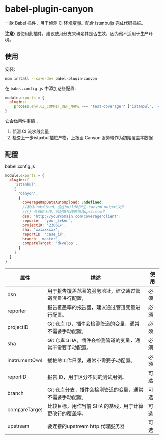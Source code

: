 # babel-plugin-canyon

一款 Babel 插件，用于侦测 CI 环境变量。配合 istanbuljs 完成代码插桩。

__注意:__ 要使用此插件，建议使用分支来确定其是否生效，因为他不适用于生产环境。

## 使用

安装:

```sh
npm install --save-dev babel-plugin-canyon
```

在 `babel.config.js` 中添加这些配置:

```js
module.exports = {
  plugins:
    process.env.CI_COMMIT_REF_NAME === 'test-coverage'? ['istanbul', 'canyon']:[]
}
```

它会做两件事情：

1. 侦测 CI 流水线变量
2. 检查上一步istanbul插桩产物，上报至 Canyon 服务端作为初始覆盖率数据

## 配置

babel.config.js

```js
module.exports = {
  plugins:[
    'istanbul',
    [
      'canyon',
      {
        coverageMapDataAutoUpload: undefined,
        //默认undefined，会在build时产生.canyon_output文件
        //{} 会自动上传，可配置代理等信息upstream？
        dsn: 'http://yourdomain.com/coverage/client',
        reporter: 'your_token',
        projectID: '230614',
        sha: 'xxxxxxxxx',
        reportID: 'case_id',
        branch: 'master',
        compareTarget: 'develop',
      }
    ]
  ]
}
```

| 属性        | 描述                                                                                                               | 使用                |
|-------------|--------------------------------------------------------------------------------------------------------------------|---------------------|
| dsn         | 用于报告覆盖范围的服务地址，建议通过管道变量进行配置。                                                             | 必须                |
| reporter    | 报告覆盖率的报告器，建议通过管道变量进行配置。                                                                     | 必须                |
| projectID   | Git 仓库 ID，插件会检测管道的变量，通常不需要手动配置。                                                             | 必须                |
| sha         | Git 仓库 SHA，插件会检测管道的变量，通常不需要手动配置。                                                            | 必须                |
| instrumentCwd | 插桩的工作目录，通常不需要手动配置。                                                                              | 必须                |
| reportID    | 报告 ID，用于区分不同的测试用例。                                                                                   | 可选                |
| branch      | Git 仓库分支，插件会检测管道的变量，通常不需要手动配置。                                                            | 可选                |
| compareTarget | 比较目标，用作当前 SHA 的基线，用于计算更改行的覆盖率。                                                             | 可选                |
| upstream      | 要连接的upstream http 代理服务器                                                                                         | 可选                |
